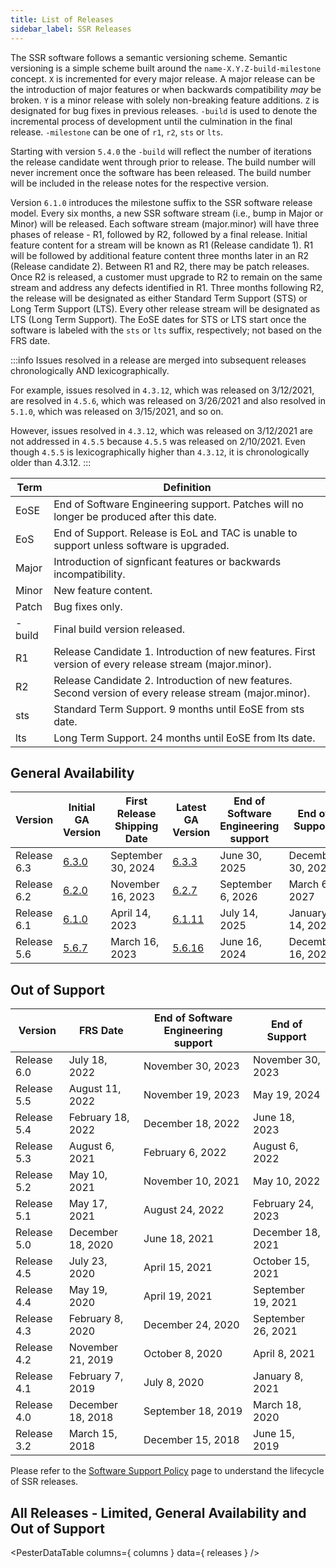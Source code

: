 ```yaml
---
title: List of Releases
sidebar_label: SSR Releases
---
```



The SSR software follows a semantic versioning scheme. Semantic versioning is a simple scheme built around the `name-X.Y.Z-build-milestone` concept. `X` is incremented for every major release. A major release can be the introduction of major features or when backwards compatibility _may_ be broken. `Y` is a minor release with solely non-breaking feature additions. `Z` is designated for bug fixes in previous releases. `-build` is used to denote the incremental process of development until the culmination in the final release. `-milestone` can be one of `r1`, `r2`, `sts` or `lts`.

Starting with version `5.4.0` the `-build` will reflect the number of iterations the release candidate went through prior to release. The build number will never increment once the software has been released. The build number will be included in the release notes for the respective version.

Version `6.1.0` introduces the milestone suffix to the SSR software release model. Every six months, a new SSR software stream (i.e., bump in Major or Minor) will be released. Each software stream (major.minor) will have three phases of release - R1, followed by R2, followed by a final release. Initial feature content for a stream will be known as R1 (Release candidate 1). R1 will be followed by additional feature content three months later in an R2 (Release candidate 2). Between R1 and R2, there may be patch releases. Once R2 is released, a customer must upgrade to R2 to remain on the same stream and address any defects identified in R1. Three months following R2, the release will be designated as either Standard Term Support (STS) or Long Term Support (LTS). Every other release stream will be designated as LTS (Long Term Support). The EoSE dates for STS or LTS start once the software is labeled with the `sts` or `lts` suffix, respectively; not based on the FRS date.

:::info
Issues resolved in a release are merged into subsequent releases chronologically AND lexicographically. 

For example, issues resolved in `4.3.12`, which was released on 3/12/2021, are resolved in `4.5.6`, which was released on 3/26/2021 and also resolved in `5.1.0`, which was released on 3/15/2021, and so on.

However, issues resolved in `4.3.12`, which was released on 3/12/2021 are not addressed in `4.5.5` because `4.5.5` was released on 2/10/2021. Even though `4.5.5` is lexicographically higher than `4.3.12`, it is chronologically older than 4.3.12.
:::

| Term   | Definition |
| ------ | ---------- |
| EoSE   | End of Software Engineering support. Patches will no longer be produced after this date. |
| EoS    | End of Support. Release is EoL and TAC is unable to support unless software is upgraded. |
| Major  | Introduction of signficant features or backwards incompatibility. |
| Minor  | New feature content. |
| Patch  | Bug fixes only. |
| -build | Final build version released. |
| R1     | Release Candidate 1. Introduction of new features. First version of every release stream (major.minor). |
| R2     | Release Candidate 2. Introduction of new features. Second version of every release stream (major.minor). |
| sts    | Standard Term Support. 9 months until EoSE from sts date. |
| lts    | Long Term Support. 24 months until EoSE from lts date. |


## General Availability 

| Version | Initial GA Version | First Release Shipping Date | Latest GA Version | End of Software Engineering support | End of Support |
| --| -- | -- | -- | -- | -- |
| Release 6.3 | [6.3.0](release_notes_128t_6.3.md#release-630-107r1) | September 30, 2024 | [6.3.3](release_notes_128t_6.3.md#release-633-36r2) | June 30, 2025 | December 30, 2025 |
| Release 6.2 | [6.2.0](release_notes_128t_6.2.md#release-620-39r1) | November 16, 2023 | [6.2.7](release_notes_128t_6.2.md#release-627-4-sts) | September 6, 2026 | March 6, 2027 |
| Release 6.1 | [6.1.0](release_notes_128t_6.1.md#release-610-55r1) | April 14, 2023 | [6.1.11](release_notes_128t_6.1.md#release-6111-5-lts) | July 14, 2025 | January 14, 2026 |
| Release 5.6 | [5.6.7](release_notes_128t_5.6.md#release-567-4) | March 16, 2023 | [5.6.16](release_notes_128t_5.6.md#release-5616-16) | June 16, 2024 | December 16, 2024 |

## Out of Support

| Version     | FRS Date          | End of Software Engineering support | End of Support     |
| ----------- | ----------------- | ----------------------------------- | ------------------ |
| Release 6.0 | July 18, 2022     | November 30, 2023                   | November 30, 2023  |
| Release 5.5 | August 11, 2022   | November 19, 2023                   | May 19, 2024       |
| Release 5.4 | February 18, 2022 | December 18, 2022                   | June 18, 2023      |
| Release 5.3 | August 6, 2021    | February 6, 2022                    | August 6, 2022     |
| Release 5.2 | May 10, 2021      | November 10, 2021                   | May 10, 2022       |
| Release 5.1 | May 17, 2021      | August 24, 2022                     | February 24, 2023  |
| Release 5.0 | December 18, 2020 | June 18, 2021                       | December 18, 2021  |
| Release 4.5 | July 23, 2020     | April 15, 2021                      | October 15, 2021   |
| Release 4.4 | May 19, 2020      | April 19, 2021                      | September 19, 2021 |
| Release 4.3 | February 8, 2020  | December 24, 2020                   | September 26, 2021 |
| Release 4.2 | November 21, 2019 | October 8, 2020                     | April 8, 2021      |
| Release 4.1 | February 7, 2019  | July 8, 2020                        | January 8, 2021    |
| Release 4.0 | December 18, 2018 | September 18, 2019                  | March 18, 2020     |
| Release 3.2 | March 15, 2018    | December 15, 2018                   | June 15, 2019      |


Please refer to the [Software Support Policy](about_support_policy.md) page to understand the lifecycle of SSR releases.

## All Releases - Limited, General Availability and Out of Support

<PesterDataTable
  columns={ columns }
  data={ releases }
/>
